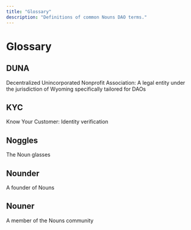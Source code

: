 ```yaml
---
title: "Glossary"
description: "Definitions of common Nouns DAO terms."
---
```

# Glossary

## DUNA

Decentralized Unincorporated Nonprofit Association: A legal entity under the jurisdiction of Wyoming specifically tailored for DAOs

## KYC

Know Your Customer: Identity verification

## Noggles

The Noun glasses

## Nounder

A founder of Nouns

## Nouner

A member of the Nouns community
